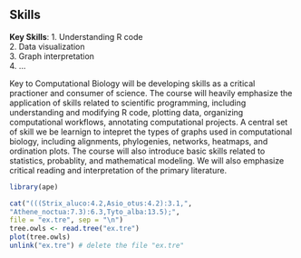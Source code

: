 ## Skills


**Key Skills**:
1. Understanding R code  
2. Data visualization  
3. Graph interpretation  
4. ...  


Key to Computational Biology will be developing skills as a critical practioner and consumer of science.  The course will heavily emphasize the application of skills related to scientific programming, including understanding and modifying R code, plotting data, organizing computational workflows, annotating computational projects.  A central set of skill we be learnign to intepret the types of graphs used in computational biology, including alignments, phylogenies, networks, heatmaps, and ordination plots.  The course will also introduce basic skills related to statistics, probablity, and mathematical modeling.  We will also emphasize critical reading and interpretation of the primary literature.

```r

library(ape)

cat("(((Strix_aluco:4.2,Asio_otus:4.2):3.1,",
"Athene_noctua:7.3):6.3,Tyto_alba:13.5);",
file = "ex.tre", sep = "\n")
tree.owls <- read.tree("ex.tre")
plot(tree.owls)
unlink("ex.tre") # delete the file "ex.tre"

```

